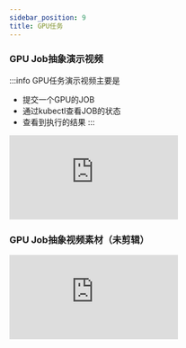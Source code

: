 ```yaml
---
sidebar_position: 9
title: GPU任务
---
```


### GPU Job抽象演示视频

:::info
GPU任务演示视频主要是
- 提交一个GPU的JOB
- 通过kubectl查看JOB的状态
- 查看到执行的结果
:::

<iframe src="https://takagi3-my.sharepoint.com/personal/zhangziqian_ayaka_space/_layouts/15/embed.aspx?UniqueId=1b8ef03a-d907-4f4c-bd00-21f4be8b8d8d&embed=%7B%22ust%22%3Atrue%2C%22hv%22%3A%22CopyEmbedCode%22%7D&referrer=OneUpFileViewer&referrerScenario=EmbedDialog.Create" frameborder="0" scrolling="no" allowfullscreen title="GPU_display.mp4"></iframe>

### GPU Job抽象视频素材（未剪辑）

<iframe src="https://takagi3-my.sharepoint.com/personal/zhangziqian_ayaka_space/_layouts/15/embed.aspx?UniqueId=a5a21d1f-9f92-45bc-ab70-a58db8f1395f&embed=%7B%22ust%22%3Atrue%2C%22hv%22%3A%22CopyEmbedCode%22%7D&referrer=OneUpFileViewer&referrerScenario=EmbedDialog.Create" frameborder="0" scrolling="no" allowfullscreen title="GPU.mp4"></iframe>
